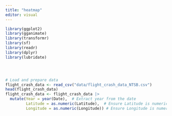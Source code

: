 ```yaml
---
title: "heatmap"
editor: visual
---
```


```r


library(ggplot2)
library(gganimate)
library(transformr)
library(sf)
library(readr)
library(dplyr)
library(lubridate)




# Load and prepare data
flight_crash_data <- read_csv("data/flight_crash_data_NTSB.csv")
head(flight_crash_data)
flight_crash_data <- flight_crash_data |>
  mutate(Year = year(Date),  # Extract year from the date
         Latitude = as.numeric(Latitude),  # Ensure Latitude is numeric
         Longitude = as.numeric(Longitude)) # Ensure Longitude is numeric
```
